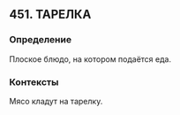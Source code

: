 ## 451. ТАРЕЛКА
### Определение
Плоское блюдо, на котором подаётся еда.

### Контексты
Мясо кладут на тарелку.

